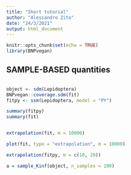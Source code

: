 ```yaml
---
title: "Short tutorial"
author: "Alessandro Zito"
date: "24/3/2021"
output: html_document
---
```


```r
knitr::opts_chunk$set(echo = TRUE)
library(BNPvegan)
```

## SAMPLE-BASED quantities
```r

```

```r
object <- sdm(Lepidoptera)
BNPvegan::coverage.sdm(fit)
fitpy <- ssm(Lepidoptera, model = "PY")

summary(fitpy)
summary(fit)


extrapolation(fit, m = 10000)

plot(fit, type = "extrapolation", m = 10000)

extrapolation(fitpy, m = c(10, 20))
```
```r
a = sample_Kinf(object, n_samples = 100)

```

